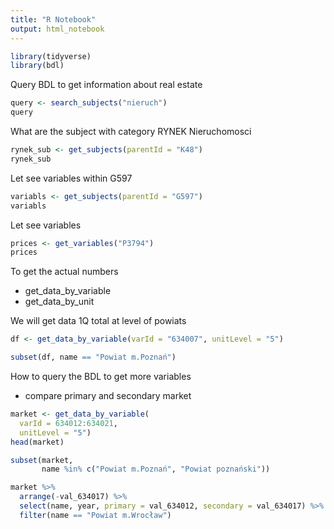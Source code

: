 ```yaml
---
title: "R Notebook"
output: html_notebook
---
```


```r
library(tidyverse)
library(bdl)
```

Query BDL to get information about real estate

```r
query <- search_subjects("nieruch")
query
```

What are the subject with category RYNEK Nieruchomosci

```r
rynek_sub <- get_subjects(parentId = "K48")
rynek_sub
```

Let see variables within G597

```r
variabls <- get_subjects(parentId = "G597")
variabls
```

Let see variables

```r
prices <- get_variables("P3794")
prices
```

To get the actual numbers

+ get_data_by_variable
+ get_data_by_unit

We will get data 1Q total at level of powiats

```r
df <- get_data_by_variable(varId = "634007", unitLevel = "5")

subset(df, name == "Powiat m.Poznań")
```

How to query the BDL to get more variables

- compare primary and secondary market

```r
market <- get_data_by_variable(
  varId = 634012:634021, 
  unitLevel = "5")
head(market)
```

```r
subset(market, 
       name %in% c("Powiat m.Poznań", "Powiat poznański"))
```

```r
market %>%
  arrange(-val_634017) %>%
  select(name, year, primary = val_634012, secondary = val_634017) %>%
  filter(name == "Powiat m.Wrocław")
```


